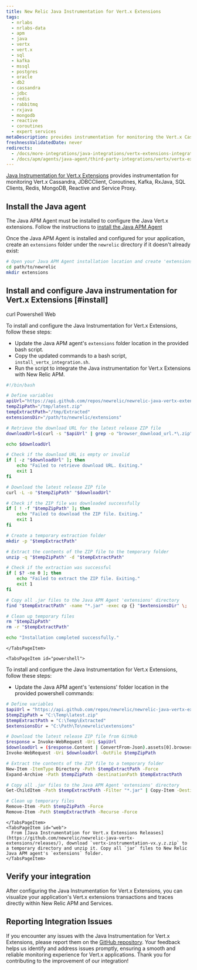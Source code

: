 ```yaml
---
title: New Relic Java Instrumentation for Vert.x Extensions
tags:
  - nrlabs
  - nrlabs-data
  - apm
  - java
  - vertx
  - vert.x
  - sql
  - kafka
  - mssql
  - postgres
  - oracle
  - db2
  - cassandra
  - jdbc
  - redis
  - rabbitmq
  - rxjava
  - mongodb
  - reactive
  - coroutines
  - expert services
metaDescription: provides instrumentation for monitoring the Vert.x Cassandra, JDBCClient, Coroutines, Kafka, RxJava, SQL Clients, Redis, MongoDB, Reactive and Service Proxy.
freshnessValidatedDate: never
redirects:
  - /docs/more-integrations/java-integrations/vertx-extensions-integration
  - /docs/apm/agents/java-agent/third-party-integrations/vertx/vertx-extensions-integration
---
```


[Java Instrumentation for Vert.x Extensions](https://github.com/newrelic/newrelic-java-vertx-extensions/tree/main) provides instrumentation for monitoring Vert.x Cassandra, JDBCClient, Coroutines, Kafka, RxJava, SQL Clients, Redis, MongoDB, Reactive and Service Proxy.

## Install the Java agent

The Java APM Agent must be installed to configure the Java Vert.x extensions. Follow the instructions to [install the Java APM Agent](https://docs.newrelic.com/install/java/)

Once the Java APM Agent is installed and configured for your application, create an `extensions` folder under the `newrelic` directory if it doesn't already exist:

```bash
# Open your Java APM Agent installation location and create 'extensions' folder ( if it is not existing) 
cd path/to/newrelic
mkdir extensions
```

## Install and configure Java instrumentation for Vert.x Extensions [#install]

<Tabs>
  <TabsBar>
    <TabsBarItem id="curl">curl</TabsBarItem>
    <TabsBarItem id="powershell">Powershell</TabsBarItem>
    <TabsBarItem id="web">Web</TabsBarItem>
  </TabsBar>

  <TabsPages>
    <TabsPageItem id="curl">
      
To install and configure the Java Instrumentation for Vert.x Extensions, follow these steps:

- Update the Java APM agent's `extensions` folder location in the provided bash script.
- Copy the updated commands to a bash script, `install_vertx_integration.sh`.
- Run the script to integrate the Java instrumentation for Vert.x Extensions with New Relic APM.

      
```sh
#!/bin/bash

# Define variables
apiUrl="https://api.github.com/repos/newrelic/newrelic-java-vertx-extensions/releases/latest"
tempZipPath="/tmp/latest.zip"
tempExtractPath="/tmp/Extracted"
extensionsDir="/path/to/newrelic/extensions"

# Retrieve the download URL for the latest release ZIP file
downloadUrl=$(curl -s "$apiUrl" | grep -o "browser_download_url.*\.zip" | cut -d '"' -f 3)

echo $downloadUrl

# Check if the download URL is empty or invalid
if [ -z "$downloadUrl" ]; then
    echo "Failed to retrieve download URL. Exiting."
    exit 1
fi

# Download the latest release ZIP file
curl -L -o "$tempZipPath" "$downloadUrl"

# Check if the ZIP file was downloaded successfully
if [ ! -f "$tempZipPath" ]; then
    echo "Failed to download the ZIP file. Exiting."
    exit 1
fi

# Create a temporary extraction folder
mkdir -p "$tempExtractPath"

# Extract the contents of the ZIP file to the temporary folder
unzip -q "$tempZipPath" -d "$tempExtractPath"

# Check if the extraction was successful
if [ $? -ne 0 ]; then
    echo "Failed to extract the ZIP file. Exiting."
    exit 1
fi

# Copy all .jar files to the Java APM Agent 'extensions' directory
find "$tempExtractPath" -name "*.jar" -exec cp {} "$extensionsDir" \;

# Clean up temporary files
rm "$tempZipPath"
rm -r "$tempExtractPath"

echo "Installation completed successfully."
```

    </TabsPageItem>
    
    <TabsPageItem id="powershell">
To install and configure the Java Instrumentation for Vert.x Extensions, follow these steps:

- Update the Java APM agent's 'extensions' folder location in the provided powershell commands:

```sh
# Define variables
$apiUrl = "https://api.github.com/repos/newrelic/newrelic-java-vertx-extensions/releases/latest"
$tempZipPath = "C:\Temp\latest.zip"
$tempExtractPath = "C:\Temp\Extracted"
$extensionsDir = "C:\Path\To\newrelic\extensions"

# Download the latest release ZIP file from GitHub
$response = Invoke-WebRequest -Uri $apiUrl
$downloadUrl = ($response.Content | ConvertFrom-Json).assets[0].browser_download_url
Invoke-WebRequest -Uri $downloadUrl -OutFile $tempZipPath

# Extract the contents of the ZIP file to a temporary folder
New-Item -ItemType Directory -Path $tempExtractPath -Force
Expand-Archive -Path $tempZipPath -DestinationPath $tempExtractPath

# Copy all .jar files to the Java APM Agent 'extensions' directory
Get-ChildItem -Path $tempExtractPath -Filter "*.jar" | Copy-Item -Destination $extensionsDir

# Clean up temporary files
Remove-Item -Path $tempZipPath -Force
Remove-Item -Path $tempExtractPath -Recurse -Force
```

    </TabsPageItem>
    <TabsPageItem id="web">
      From [Java Instrumentation for Vert.x Extensions Releases](https://github.com/newrelic/newrelic-java-vertx-extensions/releases/), download `vertx-instrumentation-vx.y.z.zip` to a temporary directory and unzip it. Copy all `jar` files to New Relic Java APM agent's `extensions` folder.
    </TabsPageItem>
  </TabsPages>
</Tabs>

## Verify your integration 
After configuring the Java Instrumentation for Vert.x Extensions, you can visualize your application's Vert.x extensions transactions and traces directly within New Relic APM and Services.

## Reporting Integration Issues
If you encounter any issues with the Java Instrumentation for Vert.x Extensions, please report them on the [GitHub repository](https://github.com/newrelic/newrelic-java-vertx-extensions/issues). Your feedback helps us identify and address issues promptly, ensuring a smooth and reliable monitoring experience for Vert.x applications. Thank you for contributing to the improvement of our integration!
